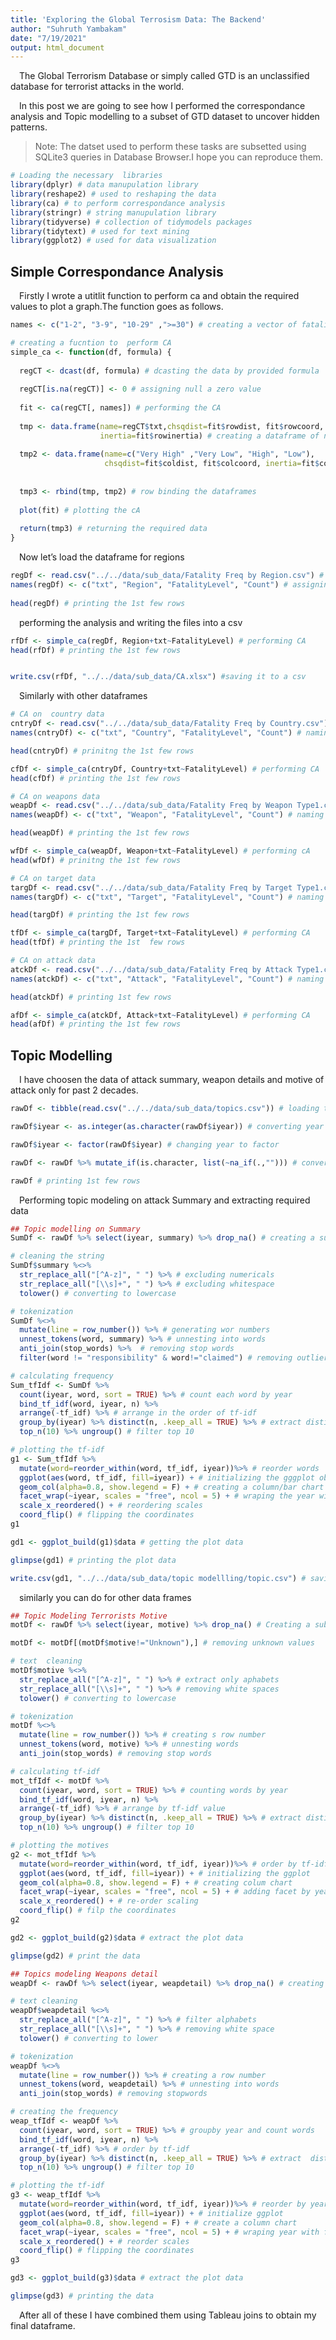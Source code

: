 ---
title: 'Exploring the Global Terrosism Data: The Backend'
author: "Suhruth Yambakam"
date: "7/19/2021"
output: html_document
---

&emsp;The Global Terrorism Database or simply called GTD is an unclassified database for terrorist attacks in the world.
 
&emsp;In this post we are going to see how I performed the correspondance analysis and Topic modelling to a subset of GTD dataset to uncover hidden patterns.

> Note: The datset used to perform these tasks are subsetted using SQLite3 queries in Database Browser.I hope you can reproduce them.

```{r  message=FALSE}
# Loading the necessary  libraries
library(dplyr) # data manupulation library
library(reshape2) # used to reshaping the data
library(ca) # to perform correspondance analysis 
library(stringr) # string manupulation library
library(tidyverse) # collection of tidymodels packages
library(tidytext) # used for text mining
library(ggplot2) # used for data visualization
```

## Simple Correspondance Analysis
&emsp;Firstly I wrote a utitlit function to perform ca and obtain the required values to plot a graph.The function goes as follows.
```{r}
names <- c("1-2", "3-9", "10-29" ,">=30") # creating a vector of fatality levels

# creating a fucntion to  perform CA
simple_ca <- function(df, formula) {
  
  regCT <- dcast(df, formula) # dcasting the data by provided formula
  
  regCT[is.na(regCT)] <- 0 # assigning null a zero value
  
  fit <- ca(regCT[, names]) # performing the CA
  
  tmp <- data.frame(name=regCT$txt,chsqdist=fit$rowdist, fit$rowcoord,
                    inertia=fit$rowinertia) # creating a dataframe of necessary  values
  
  tmp2 <- data.frame(name=c("Very High" ,"Very Low", "High", "Low"),
                     chsqdist=fit$coldist, fit$colcoord, inertia=fit$colinertia) # getting the CA values
  
  
  tmp3 <- rbind(tmp, tmp2) # row binding the dataframes
  
  plot(fit) # plotting the cA
  
  return(tmp3) # returning the required data
}
```

&emsp;Now let's load the dataframe for regions
```{r}
regDf <- read.csv("../../data/sub_data/Fatality Freq by Region.csv") # loading the region data
names(regDf) <- c("txt", "Region", "FatalityLevel", "Count") # assigning custom colnames
 
head(regDf) # printing the 1st few rows
```

&emsp;performing the analysis and writing the files into a csv
```{r}
rfDf <- simple_ca(regDf, Region+txt~FatalityLevel) # performing CA
head(rfDf) # printing the 1st few rows


write.csv(rfDf, "../../data/sub_data/CA.xlsx") #saving it to a csv
```

&emsp;Similarly with other dataframes
```{r}
# CA on  country data
cntryDf <- read.csv("../../data/sub_data/Fatality Freq by Country.csv") #loading the country data
names(cntryDf) <- c("txt", "Country", "FatalityLevel", "Count") # naming the columns

head(cntryDf) # prinitng the 1st few rows

cfDf <- simple_ca(cntryDf, Country+txt~FatalityLevel) # performing CA
head(cfDf) # printing the 1st few rows

# CA on weapons data 
weapDf <- read.csv("../../data/sub_data/Fatality Freq by Weapon Type1.csv") #loading the weapons data
names(weapDf) <- c("txt", "Weapon", "FatalityLevel", "Count") # naming the columns

head(weapDf) # printing the 1st few rows

wfDf <- simple_ca(weapDf, Weapon+txt~FatalityLevel) # performing cA
head(wfDf) # prinitng the 1st few rows

# CA on target data
targDf <- read.csv("../../data/sub_data/Fatality Freq by Target Type1.csv") # loading the target data
names(targDf) <- c("txt", "Target", "FatalityLevel", "Count") # naming the columns

head(targDf) # printing the 1st few rows

tfDf <- simple_ca(targDf, Target+txt~FatalityLevel) # performing CA
head(tfDf) # printing the 1st  few rows 

# CA on attack data
atckDf <- read.csv("../../data/sub_data/Fatality Freq by Attack Type1.csv") # loading the attack data
names(atckDf) <- c("txt", "Attack", "FatalityLevel", "Count") # naming columns

head(atckDf) # printing 1st few rows

afDf <- simple_ca(atckDf, Attack+txt~FatalityLevel) # performing CA
head(afDf) # printing the 1st few rows
```

## Topic Modelling
&emsp;I have choosen the data of attack summary, weapon details and motive of attack only for past 2 decades.
```{r}
rawDf <- tibble(read.csv("../../data/sub_data/topics.csv")) # loading the topics modeling subset

rawDf$iyear <- as.integer(as.character(rawDf$iyear)) # converting year to integer

rawDf$iyear <- factor(rawDf$iyear) # changing year to factor

rawDf <- rawDf %>% mutate_if(is.character, list(~na_if(.,""))) # converting blanks to NULL

rawDf # printing 1st few rows
```


&emsp;Performing topic modeling on attack Summary and extracting required data
```{r}
## Topic modelling on Summary
SumDf <- rawDf %>% select(iyear, summary) %>% drop_na() # creating a subset of raw data

# cleaning the string 
SumDf$summary %<>%  
  str_replace_all("[^A-z]", " ") %>% # excluding numericals
  str_replace_all("[\\s]+", " ") %>% # excluding whitespace
  tolower() # converting to lowercase

# tokenization
SumDf %<>% 
  mutate(line = row_number()) %>% # generating wor numbers
  unnest_tokens(word, summary) %>% # unnesting into words
  anti_join(stop_words) %>%  # removing stop words
  filter(word != "responsibility" & word!="claimed") # removing outliers

# calculating frequency
Sum_tfIdf <- SumDf %>% 
  count(iyear, word, sort = TRUE) %>% # count each word by year 
  bind_tf_idf(word, iyear, n) %>%  
  arrange(-tf_idf) %>% # arrange in the order of tf-idf
  group_by(iyear) %>% distinct(n, .keep_all = TRUE) %>% # extract distinct count
  top_n(10) %>% ungroup() # filter top 10

# plotting the tf-idf
g1 <- Sum_tfIdf %>%
  mutate(word=reorder_within(word, tf_idf, iyear))%>% # reorder words
  ggplot(aes(word, tf_idf, fill=iyear)) + # initializing the gggplot object
  geom_col(alpha=0.8, show.legend = F) + # creating a column/bar chart
  facet_wrap(~iyear, scales = "free", ncol = 5) + # wraping the year with free scaling 
  scale_x_reordered() + # reordering scales
  coord_flip() # flipping the coordinates
g1 

gd1 <- ggplot_build(g1)$data # getting the plot data

glimpse(gd1) # printing the plot data

write.csv(gd1, "../../data/sub_data/topic modellling/topic.csv") # saving the plot data
```

&emsp;similarly you can do for other data frames
```{r}
## Topic Modeling Terrorists Motive
motDf <- rawDf %>% select(iyear, motive) %>% drop_na() # Creating a subset

motDf <- motDf[(motDf$motive!="Unknown"),] # removing unknown values

# text  cleaning 
motDf$motive %<>%  
  str_replace_all("[^A-z]", " ") %>% # extract only aphabets
  str_replace_all("[\\s]+", " ") %>% # removing white spaces
  tolower() # converting to lowercase

# tokenization
motDf %<>% 
  mutate(line = row_number()) %>% # creating s row number
  unnest_tokens(word, motive) %>% # unnesting words
  anti_join(stop_words) # removing stop words

# calculating tf-idf 
mot_tfIdf <- motDf %>% 
  count(iyear, word, sort = TRUE) %>% # counting words by year
  bind_tf_idf(word, iyear, n) %>% 
  arrange(-tf_idf) %>% # arrange by tf-idf value
  group_by(iyear) %>% distinct(n, .keep_all = TRUE) %>% # extract distinct count
  top_n(10) %>% ungroup() # filter top 10

# plotting the motives
g2 <- mot_tfIdf %>%
  mutate(word=reorder_within(word, tf_idf, iyear))%>% # order by tf-idf
  ggplot(aes(word, tf_idf, fill=iyear)) + # initializing the ggplot
  geom_col(alpha=0.8, show.legend = F) + # creating colum chart
  facet_wrap(~iyear, scales = "free", ncol = 5) + # adding facet by year with free scale 
  scale_x_reordered() + # re-order scaling 
  coord_flip() # filp the coordinates 
g2 

gd2 <- ggplot_build(g2)$data # extract the plot data

glimpse(gd2) # print the data

## Topics modeling Weapons detail
weapDf <- rawDf %>% select(iyear, weapdetail) %>% drop_na() # creating a subset

# text cleaning 
weapDf$weapdetail %<>%  
  str_replace_all("[^A-z]", " ") %>% # filter alphabets
  str_replace_all("[\\s]+", " ") %>% # removing white space
  tolower() # converting to lower

# tokenization
weapDf %<>% 
  mutate(line = row_number()) %>% # creating a row number
  unnest_tokens(word, weapdetail) %>% # unnesting into words
  anti_join(stop_words) # removing stopwords

# creating the frequency
weap_tfIdf <- weapDf %>% 
  count(iyear, word, sort = TRUE) %>% # groupby year and count words
  bind_tf_idf(word, iyear, n) %>% 
  arrange(-tf_idf) %>% # order by tf-idf
  group_by(iyear) %>% distinct(n, .keep_all = TRUE) %>% # extract  distinct count
  top_n(10) %>% ungroup() # filter top 10

# plotting the tf-idf
g3 <- weap_tfIdf %>%
  mutate(word=reorder_within(word, tf_idf, iyear))%>% # reorder by year and tf-tdf
  ggplot(aes(word, tf_idf, fill=iyear)) + # initialize ggplot
  geom_col(alpha=0.8, show.legend = F) + # create a column chart
  facet_wrap(~iyear, scales = "free", ncol = 5) + # wraping year with free scaling
  scale_x_reordered() + # reorder scales 
  coord_flip() # flipping the coordinates
g3

gd3 <- ggplot_build(g3)$data # extract the plot data

glimpse(gd3) # printing the data

```

&emsp;After all of these I have combined them using Tableau joins to obtain my final dataframe.


